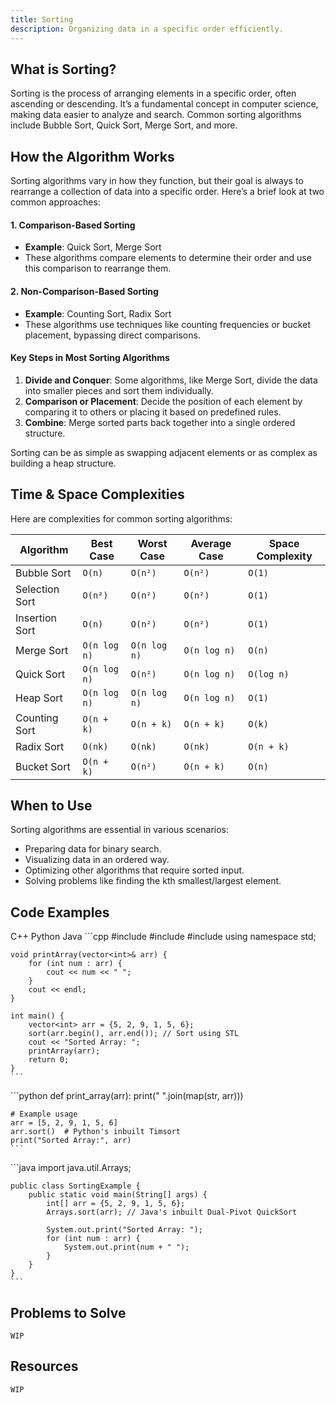 ```yaml
---
title: Sorting
description: Organizing data in a specific order efficiently.
---
```


## <HoverUnderline>What is Sorting?</HoverUnderline>

Sorting is the process of arranging elements in a specific order, often ascending or descending. It’s a fundamental concept in computer science, making data easier to analyze and search. Common sorting algorithms include Bubble Sort, Quick Sort, Merge Sort, and more.

## <HoverUnderline>How the Algorithm Works</HoverUnderline>

Sorting algorithms vary in how they function, but their goal is always to rearrange a collection of data into a specific order. Here’s a brief look at two common approaches:

#### 1. Comparison-Based Sorting
- **Example**: Quick Sort, Merge Sort
- These algorithms compare elements to determine their order and use this comparison to rearrange them.

#### 2. Non-Comparison-Based Sorting
- **Example**: Counting Sort, Radix Sort
- These algorithms use techniques like counting frequencies or bucket placement, bypassing direct comparisons.

#### <HoverUnderline>Key Steps in Most Sorting Algorithms</HoverUnderline>
1. **Divide and Conquer**: Some algorithms, like Merge Sort, divide the data into smaller pieces and sort them individually.
2. **Comparison or Placement**: Decide the position of each element by comparing it to others or placing it based on predefined rules.
3. **Combine**: Merge sorted parts back together into a single ordered structure.

Sorting can be as simple as swapping adjacent elements or as complex as building a heap structure.

## <HoverUnderline>Time & Space Complexities</HoverUnderline>

Here are complexities for common sorting algorithms:

| Algorithm         | Best Case     | Worst Case    | Average Case  | Space Complexity |
|-------------------|-----------------------|---------------|---------------|---------------|
| Bubble Sort       | `O(n)`          | `O(n²)`         | `O(n²)`         | `O(1)`             |
| Selection Sort    | `O(n²)`         | `O(n²)`         | `O(n²)`         | `O(1)`             |
| Insertion Sort    | `O(n)`          | `O(n²)`         | `O(n²)`         | `O(1)`             |
| Merge Sort        | `O(n log n)`    | `O(n log n)`    | `O(n log n)`    | `O(n)`             |
| Quick Sort        | `O(n log n)`    | `O(n²)`         | `O(n log n)`    | `O(log n)`         |
| Heap Sort         | `O(n log n)`    | `O(n log n)`    | `O(n log n)`    | `O(1)`             |
| Counting Sort     | `O(n + k)`      | `O(n + k)`      | `O(n + k)`      | `O(k)`             |
| Radix Sort        | `O(nk)`         | `O(nk)`         | `O(nk)`         | `O(n + k)`         |
| Bucket Sort       | `O(n + k)`      | `O(n²)`         | `O(n + k)`      | `O(n)`             |

## <HoverUnderline>When to Use</HoverUnderline>

Sorting algorithms are essential in various scenarios:
- Preparing data for binary search.
- Visualizing data in an ordered way.
- Optimizing other algorithms that require sorted input.
- Solving problems like finding the kth smallest/largest element.

## <HoverUnderline>Code Examples</HoverUnderline>

<Tabs defaultValue="python" className="pt-5 pb-1">
  <TabsList>
    <TabsTrigger value="cpp">C++</TabsTrigger>
    <TabsTrigger value="python">Python</TabsTrigger>
    <TabsTrigger value="java">Java</TabsTrigger>
  </TabsList>

  <TabsContent value="cpp">
    ```cpp
    #include <iostream>
    #include <vector>
    #include <algorithm>
    using namespace std;

    void printArray(vector<int>& arr) {
        for (int num : arr) {
            cout << num << " ";
        }
        cout << endl;
    }

    int main() {
        vector<int> arr = {5, 2, 9, 1, 5, 6};
        sort(arr.begin(), arr.end()); // Sort using STL
        cout << "Sorted Array: ";
        printArray(arr);
        return 0;
    }
    ```
  </TabsContent>

  <TabsContent value="python">
    ```python
    def print_array(arr):
        print(" ".join(map(str, arr)))

    # Example usage
    arr = [5, 2, 9, 1, 5, 6]
    arr.sort()  # Python's inbuilt Timsort
    print("Sorted Array:", arr)
    ```
  </TabsContent>

  <TabsContent value="java">
    ```java
    import java.util.Arrays;

    public class SortingExample {
        public static void main(String[] args) {
            int[] arr = {5, 2, 9, 1, 5, 6};
            Arrays.sort(arr); // Java's inbuilt Dual-Pivot QuickSort

            System.out.print("Sorted Array: ");
            for (int num : arr) {
                System.out.print(num + " ");
            }
        }
    }
    ```
  </TabsContent>
</Tabs>

## <HoverUnderline>Problems to Solve</HoverUnderline>

`WIP`

## <HoverUnderline>Resources</HoverUnderline>

`WIP`
